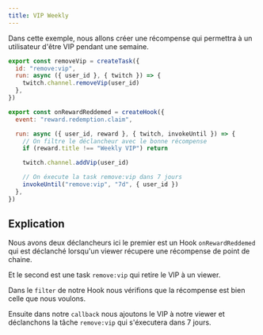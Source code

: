 ```yaml
---
title: VIP Weekly
---
```


Dans cette exemple, nous allons créer une récompense qui permettra à un utilisateur d'être VIP pendant une semaine.

```js
export const removeVip = createTask({
  id: "remove:vip",
  run: async ({ user_id }, { twitch }) => {
    twitch.channel.removeVip(user_id)
  },
})

export const onRewardReddemed = createHook({
  event: "reward.redemption.claim",

  run: async ({ user_id, reward }, { twitch, invokeUntil }) => {
    // On filtre le déclancheur avec le bonne récompense
    if (reward.title !== "Weekly VIP") return

    twitch.channel.addVip(user_id)

    // On éxecute la task remove:vip dans 7 jours
    invokeUntil("remove:vip", "7d", { user_id })
  },
})
```

## Explication

Nous avons deux déclancheurs ici le premier est un Hook `onRewardReddemed` qui est déclanché lorsqu'un viewer récupere une récompense de point de chaine.

Et le second est une task `remove:vip` qui retire le VIP à un viewer.

Dans le `filter` de notre Hook nous vérifions que la récompense est bien celle que nous voulons.

Ensuite dans notre `callback` nous ajoutons le VIP à notre viewer et déclanchons la tâche `remove:vip` qui s'éxecutera dans 7 jours.
